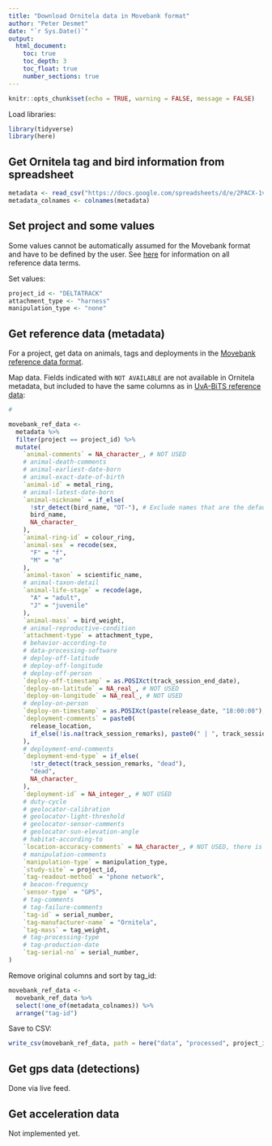 ```yaml
---
title: "Download Ornitela data in Movebank format"
author: "Peter Desmet"
date: "`r Sys.Date()`"
output:
  html_document:
    toc: true
    toc_depth: 3
    toc_float: true
    number_sections: true
---
```


```r
knitr::opts_chunk$set(echo = TRUE, warning = FALSE, message = FALSE)
```

Load libraries:

```r
library(tidyverse)
library(here)
```

## Get Ornitela tag and bird information from spreadsheet

```r
metadata <- read_csv("https://docs.google.com/spreadsheets/d/e/2PACX-1vSU838D5jOOcPSyL21iheYdC1hEwYaR88x9qhJNLOZtmaTuK6hv23Vpz-o1b5erXur4Vw2g9Z2mQchh/pub?gid=0&single=true&output=csv")
metadata_colnames <- colnames(metadata)
```

## Set project and some values

Some values cannot be automatically assumed for the Movebank format and have to be defined by the user. See [here](https://www.movebank.org/node/2381#metadata) for information on all reference data terms.

Set values:

```r
project_id <- "DELTATRACK"
attachment_type <- "harness"
manipulation_type <- "none"
```

## Get reference data (metadata)

For a project, get data on animals, tags and deployments in the [Movebank reference data format](https://www.movebank.org/node/27).

Map data. Fields indicated with `NOT AVAILABLE` are not available in Ornitela metadata, but included to have the same columns as in [UvA-BiTS reference data](../sql/movebank_ref.sql):

```r
# 

movebank_ref_data <-
  metadata %>%
  filter(project == project_id) %>%
  mutate(
    `animal-comments` = NA_character_, # NOT USED
    # animal-death-comments
    # animal-earliest-date-born
    # animal-exact-date-of-birth
    `animal-id` = metal_ring,
    # animal-latest-date-born
    `animal-nickname` = if_else(
      !str_detect(bird_name, "OT-"), # Exclude names that are the default tag name
      bird_name,
      NA_character_
    ),
    `animal-ring-id` = colour_ring,
    `animal-sex` = recode(sex,
      "F" = "f",
      "M" = "m"
    ),
    `animal-taxon` = scientific_name,
    # animal-taxon-detail
    `animal-life-stage` = recode(age,
      "A" = "adult",
      "J" = "juvenile"
    ),
    `animal-mass` = bird_weight,
    # animal-reproductive-condition
    `attachment-type` = attachment_type,
    # behavior-according-to
    # data-processing-software
    # deploy-off-latitude
    # deploy-off-longitude
    # deploy-off-person
    `deploy-off-timestamp` = as.POSIXct(track_session_end_date),
    `deploy-on-latitude` = NA_real_, # NOT USED
    `deploy-on-longitude` = NA_real_, # NOT USED
    # deploy-on-person
    `deploy-on-timestamp` = as.POSIXct(paste(release_date, "18:00:00"), format="%Y-%m-%d %H:%M:%S"),
    `deployment-comments` = paste0(
      release_location,
      if_else(!is.na(track_session_remarks), paste0(" | ", track_session_remarks), "")
    ),
    # deployment-end-comments
    `deployment-end-type` = if_else(
      !str_detect(track_session_remarks, "dead"),
      "dead",
      NA_character_
    ),
    `deployment-id` = NA_integer_, # NOT USED
    # duty-cycle
    # geolocator-calibration
    # geolocator-light-threshold
    # geolocator-sensor-comments
    # geolocator-sun-elevation-angle
    # habitat-according-to
    `location-accuracy-comments` = NA_character_, # NOT USED, there is no location-error-numerical/vertical-error-numerical in the gps data
    # manipulation-comments
    `manipulation-type` = manipulation_type,
    `study-site` = project_id,
    `tag-readout-method` = "phone network",
    # beacon-frequency
    `sensor-type` = "GPS",
    # tag-comments
    # tag-failure-comments
    `tag-id` = serial_number,
    `tag-manufacturer-name` = "Ornitela",
    `tag-mass` = tag_weight,
    # tag-processing-type
    # tag-production-date
    `tag-serial-no` = serial_number,
)
```

Remove original columns and sort by tag_id:

```r
movebank_ref_data <-
  movebank_ref_data %>%
  select(!one_of(metadata_colnames)) %>%
  arrange("tag-id")
```

Save to CSV:

```r
write_csv(movebank_ref_data, path = here("data", "processed", project_id, "movebank_ref_data.csv"), na = "")
```

## Get gps data (detections)

Done via live feed.

## Get acceleration data

Not implemented yet.
